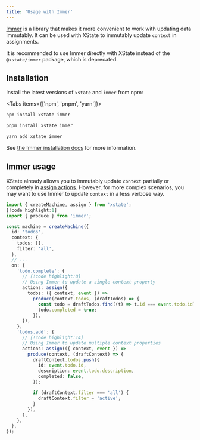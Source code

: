 ```yaml
---
title: 'Usage with Immer'
---
```


[Immer](https://immerjs.github.io/immer/) is a library that makes it more convenient to work with updating data immutably. It can be used with XState to immutably update `context` in assignments.

<Callout>

It is recommended to use Immer directly with XState instead of the `@xstate/immer` package, which is deprecated.

</Callout>

## Installation

Install the latest versions of `xstate` and `immer` from npm:

<Tabs items={['npm', 'pnpm', 'yarn']}>
<Tab value="npm" label="npm">

```bash
npm install xstate immer
```

</Tab>

<Tab value="pnpm" label="pnpm">

```bash
pnpm install xstate immer
```

</Tab>

<Tab value="yarn" label="yarn">

```bash
yarn add xstate immer
```

</Tab>
</Tabs>

See [the Immer installation docs](https://immerjs.github.io/immer/installation) for more information.

## Immer usage

XState already allows you to immutably update `context` partially or completely in [assign actions](/docs/actions#assign-action). However, for more complex scenarios, you may want to use Immer to update `context` in a less verbose way.

```ts
import { createMachine, assign } from 'xstate';
[!code highlight:1]
import { produce } from 'immer';

const machine = createMachine({
  id: 'todos',
  context: {
    todos: [],
    filter: 'all',
  },
  // ...
  on: {
    'todo.complete': {
      // [!code highlight:8]
      // Using Immer to update a single context property
      actions: assign({
        todos: ({ context, event }) =>
          produce(context.todos, (draftTodos) => {
            const todo = draftTodos.find((t) => t.id === event.todo.id);
            todo.completed = true;
          }),
      }),
    },
    'todos.add': {
      // [!code highlight:14]
      // Using Immer to update multiple context properties
      actions: assign(({ context, event }) =>
        produce(context, (draftContext) => {
          draftContext.todos.push({
            id: event.todo.id,
            description: event.todo.description,
            completed: false,
          });

          if (draftContext.filter === 'all') {
            draftContext.filter = 'active';
          }
        }),
      ),
    },
  },
});
```
